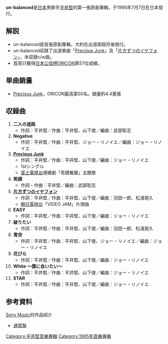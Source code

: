 {{Infobox album
| name       = un-balanced
| type       = [[專輯|專輯]]
| artist     = [[平井堅|平井堅]]
| cover      = kenhirai01.jpg
<!-- 未知參數 | background = #CFDCE6 -->
| released   = 1995年7月7日<br>2000年10月1日（再發行）
| genre      = 日本流行音樂
| label      = [[Sony_Music_Records|Sony Music Records]]<br>[[DefSTAR_Records|DefSTAR Records]]（再發行）
| producer   = Jumbo佐藤康広、ジョー・リノイエ
| reviews    = 
| prev_title = 
| prev_year  = 
| next_title = [[Stare_At|Stare At]]
| next_year  = 1996
| misc       = {{單曲
  | name        = un-balanced
  | type        = 錄音室專輯
  | single1     = [[Precious_Junk|Precious Junk]]
  | single1date = 1995年5月13日
  | single2     = [[單耳耳機_(平井堅單曲)|片方ずつのイヤフォン]]
  | single2date = 1995年6月21日
  }}
}}
'''un-balanced'''是[[日本|日本]]男歌手[[平井堅|平井堅]]的第一張原創專輯，于1995年7月7日在日本發行。

==解説==
* un-balanced是首張原創專輯，大約在出道兩個月後發行。
* un-balanced収録了出道單曲「[[Precious_Junk|Precious Junk]]」及「[[單耳耳機_(平井堅單曲)|片方ずつのイヤフォン]]」，未収録c/w曲。
* 首周只獲得[[Oricon|日本公信榜ORICON]]第57位成績。

==単曲銷量==
*[[Precious_Junk|Precious Junk]]，ORICON最高第50名。銷量約4.4萬張

==収録曲==
# '''二人の迷路'''
#*作詞：平井堅／作曲：平井堅、山下俊／編曲：武部聡志
# '''Negative'''
#*作詞：平井堅／作曲：平井堅、ジョー・リノイエ／編曲：ジョー・リノイエ
# '''[[Precious_Junk|Precious Junk]]'''
#*作詞：平井堅／作曲：平井堅、山下俊／編曲：ジョー・リノイエ
#*1stシングル
#*[[富士電視台|富士電視台]]連續劇「奇蹟餐廳」主題歌
# '''笑顔'''
#*作詞・作曲：平井堅／編曲：武部聡志
# '''[[單耳耳機_(平井堅單曲)|片方ずつのイヤフォン]]'''
#*作詞：平井堅／作曲：平井堅、山下俊／編曲：羽田一郎、松浦晃久
#*[[朝日電視台|朝日電視台]]「VIDEO JAM」片頭曲
# '''EASY'''
#*作詞：平井堅／作曲：平井堅、山下俊／編曲：ジョー・リノイエ
#'''破りたい'''
#*作詞：平井堅／作曲：平井堅、山下俊／編曲：羽田一郎、松浦晃久
# '''青空'''
#*作詞：平井堅／作曲：平井堅、山下俊、ジョー・リノイエ／編曲：ジョー・リノイエ
# '''花びら'''
#*作詞：平井堅／作曲：平井堅、山下俊／編曲：ジョー・リノイエ
# '''White ～僕に会いたい～'''
#*作詞：平井堅／作曲：平井堅、山下俊／編曲：ジョー・リノイエ
# '''STAR'''
#*作詞：平井堅／作曲：平井堅、山下俊／編曲：ジョー・リノイエ

==参考資料==
{{reflist}}
[[索尼音樂娛樂|Sony Music]]的作品紹介
* [http://www.sonymusic.co.jp/Music/Arch/DF/KenHirai/DFCZ-1001/index.html 通常盤] {{Wayback|url=http://www.sonymusic.co.jp/Music/Arch/DF/KenHirai/DFCZ-1001/index.html |date=20100910032929 }}

{{平井堅}}

[[Category:平井堅音樂專輯|Category:平井堅音樂專輯]]
[[Category:1995年音樂專輯|Category:1995年音樂專輯]]